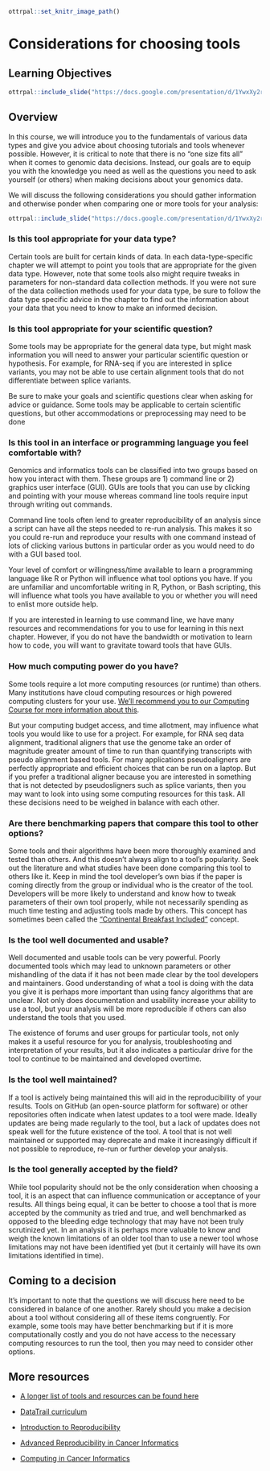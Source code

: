 
```r
ottrpal::set_knitr_image_path()
```

# Considerations for choosing tools

## Learning Objectives

```r
ottrpal::include_slide("https://docs.google.com/presentation/d/1YwxXy2rnUgbx_7B7ENH9wpDX-j6JpJz6lGVzOkjo0qY/edit#slide=id.g21f6c5d3981_0_0")
```

## Overview

In this course, we will introduce you to the fundamentals of various data types and give you advice about choosing tutorials and tools whenever possible. However, it is critical to note that there is no "one size fits all" when it comes to genomic data decisions. Instead, our goals are to equip you with the knowledge you need as well as the questions you need to ask yourself (or others) when making decisions about your genomics data.

We will discuss the following considerations you should gather information and otherwise ponder when comparing one or more tools for your analysis:

```r
ottrpal::include_slide("https://docs.google.com/presentation/d/1YwxXy2rnUgbx_7B7ENH9wpDX-j6JpJz6lGVzOkjo0qY/edit#slide=id.g21f6c5d3981_0_5")
```

### Is this tool appropriate for your data type?

Certain tools are built for certain kinds of data. In each data-type-specific chapter we will attempt to point you tools that are appropriate for the given data type. However, note that some tools also might require tweaks in parameters for non-standard data collection methods. If you were not sure of the data collection methods used for your data type, be sure to follow the data type specific advice in the chapter to find out the information about your data that you need to know to make an informed decision.  

### Is this tool appropriate for your scientific question?

Some tools may be appropriate for the general data type, but might mask information  you will need to answer your particular scientific question or hypothesis. For example, for RNA-seq if you are interested in splice variants, you may not be able to use certain alignment tools that do not differentiate between splice variants.

Be sure to make your goals and scientific questions clear when asking for advice or guidance. Some tools may be applicable to certain scientific questions, but other accommodations or preprocessing may need to be done

### Is this tool in an interface or programming language you feel comfortable with?

Genomics and informatics tools can be classified into two groups based on how you interact with them. These groups are 1) command line or 2) graphics user interface (GUI). GUIs are tools that you can use by clicking and pointing with your mouse whereas command line tools require input through writing out commands.

Command line tools often lend to greater reproducibility of an analysis since a script can have all the steps needed to re-run analysis. This makes it so you could re-run and reproduce your results with one command instead of lots of clicking various buttons in particular order as you would need to do with a GUI based tool.

Your level of comfort or willingness/time available to learn a programming language like R or Python will influence what tool options you have. If you are unfamiliar and uncomfortable writing in R, Python, or Bash scripting, this will influence what tools you have available to you or whether you will need to enlist more outside help.

If you are interested in learning to use command line, we have many resources and recommendations for you to use for learning in this next chapter. However, if you do not have the bandwidth or motivation to learn how to code, you will want to gravitate toward tools that have GUIs.

### How much computing power do you have?

Some tools require a lot more computing resources (or runtime) than others. Many institutions have cloud computing resources or high powered computing clusters for your use. [We'll recommend you to our Computing Course for more information about this](https://jhudatascience.org/Computing_for_Cancer_Informatics/computing-resources.html).

But your computing budget access, and time allotment, may influence what tools you would like to use for a project. For example, for RNA seq data alignment, traditional aligners that use the genome take an order of magnitude greater amount of time to run than quantifying transcripts with pseudo alignment based tools. For many applications pseudoaligners are perfectly appropriate and efficient choices that can be run on a laptop. But if you prefer a traditional aligner because you are interested in something that is not detected by pseudosligners such as splice variants, then you may want to look into using some computing resources for this task. All these decisions need to be weighed in balance with each other. 

### Are there benchmarking papers that compare this tool to other options?

Some tools and their algorithms have been more thoroughly examined and tested than others. And this doesn't always align to a tool's popularity. Seek out the literature and what studies have been done comparing this tool to others like it. Keep in mind the tool developer's own bias if the paper is coming directly from the group or individual who is the creator of the tool. Developers will be more likely to understand and know how to tweak parameters of their own tool properly, while not necessarily spending as much time testing and adjusting tools made by others. This concept has sometimes been called the ["Continental Breakfast Included"](https://www.biorxiv.org/content/10.1101/385534v4) concept.  

### Is the tool well documented and usable?

Well documented and usable tools can be very powerful. Poorly documented tools which may lead to unknown parameters or other mishandling of the data if it has not been made clear by the tool developers and maintainers. Good understanding of what a tool is doing with the data you give it is perhaps more important than using fancy algorithms that are unclear. Not only does documentation and usability increase your ability to use a tool, but your analysis will be more reproducible if others can also understand the tools that you used.

The existence of forums and user groups for particular tools, not only makes it a useful resource for you for analysis, troubleshooting and interpretation of your results, but it also indicates a particular drive for the tool to continue to be maintained and developed overtime.

### Is the tool well maintained?

If a tool is actively being maintained this will aid in the reproducibility of your results. Tools on GitHub (an open-source platform for software) or other repositories often indicate when latest updates to a tool were made. Ideally updates are being made regularly to the tool, but a lack of updates does not speak well for the future existence of the tool. A tool that is not well maintained or supported may deprecate and make it increasingly difficult if not possible to reproduce, re-run or further develop your analysis.

### Is the tool generally accepted by the field?

While tool popularity should not be the only consideration when choosing a tool, it is an aspect that can influence communication or acceptance of your results. All things being equal, it can be better to choose a tool that is more accepted by the community as tried and true, and well benchmarked as opposed to the bleeding edge technology that may have not been truly scrutinized yet. In an analysis it is perhaps more valuable to know and weigh the known limitations of an older tool than to use a newer tool whose limitations may not have been identified yet (but it certainly will have its own limitations identified in time).

## Coming to a decision

It's important to note that the questions we will discuss here need to be considered in balance of one another. Rarely should you make a decision about a tool without considering all of these items congruently. For example, some tools may have better benchmarking but if it is more computationally costly and you do not have access to the necessary computing resources to run the tool, then you may need to consider other options.



## More resources

- [A longer list of tools and resources can be found here](https://hutchdatascience.org/code_review/more_resources.html)

- [DataTrail curriculum](https://datatrail-jhu.github.io/DataTrail/index.html)
- [Introduction to Reproducibility](https://jhudatascience.org/Reproducibility_in_Cancer_Informatics/introduction.html)
- [Advanced Reproducibility in Cancer Informatics](https://jhudatascience.org/Adv_Reproducibility_in_Cancer_Informatics/introduction.html)
- [Computing in Cancer Informatics](https://jhudatascience.org/Computing_for_Cancer_Informatics/)
